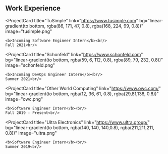 ## Work Experience

<ProjectCard
  title="TuSimple"
  link="https://www.tusimple.com"
  bg="linear-gradient(to bottom, rgba(86, 171, 47, 0.8), rgba(168, 224, 99, 0.8))"
  image="tusimple.png"
>
    <b>Incoming Software Engineer Intern</b><br/>
    Fall 2021<br/>
</ProjectCard>

<ProjectCard
  title="Schonfeld"
  link="https://www.schonfeld.com"
  bg="linear-gradient(to bottom, rgba(59, 6, 112, 0.8), rgba(89, 79, 232, 0.8))"
  image="schonfeld.png"
>
    <b>Incoming DevOps Engineer Intern</b><br/>
    Summer 2021<br/>
</ProjectCard>

<ProjectCard
  title="Other World Computing"
  link="https://www.owc.com/"
  bg="linear-gradient(to bottom, rgba(12, 36, 61, 0.8), rgba(29,81,138, 0.8))"
  image="owc.png"
>
    <b>Software Engineer Intern</b><br/>
    Fall 2019 - Present<br/>
</ProjectCard>

<ProjectCard
  title="Ultra Electronics"
  link="https://www.ultra.group/"
  bg="linear-gradient(to bottom, rgba(140, 140, 140,0.8), rgba(211,211,211, 0.8))"
  image="ultra.png"
>
    <b>Software Engineer Intern</b><br/>
    Summer 2019<br/>
</ProjectCard>
